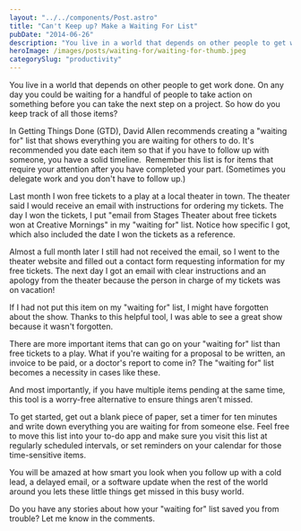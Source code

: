 ```yaml
---
layout: "../../components/Post.astro"
title: "Can't Keep up? Make a Waiting For List"
pubDate: "2014-06-26"
description: "You live in a world that depends on other people to get work done. On any day you could be waiting for a handful of people to take action"
heroImage: /images/posts/waiting-for/waiting-for-thumb.jpeg
categorySlug: "productivity"
---
```


You live in a world that depends on other people to get work done. On any day you could be waiting for a handful of people to take action on something before you can take the next step on a project. So how do you keep track of all those items?

In Getting Things Done (GTD), David Allen recommends creating a "waiting for" list that shows everything you are waiting for others to do. It's recommended you date each item so that if you have to follow up with someone, you have a solid timeline.  Remember this list is for items that require your attention after you have completed your part. (Sometimes you delegate work and you don't have to follow up.)

Last month I won free tickets to a play at a local theater in town. The theater said I would receive an email with instructions for ordering my tickets. The day I won the tickets, I put "email from Stages Theater about free tickets won at Creative Mornings" in my "waiting for" list. Notice how specific I got, which also included the date I won the tickets as a reference.

Almost a full month later I still had not received the email, so I went to the theater website and filled out a contact form requesting information for my free tickets. The next day I got an email with clear instructions and an apology from the theater because the person in charge of my tickets was on vacation!

If I had not put this item on my "waiting for" list, I might have forgotten about the show. Thanks to this helpful tool, I was able to see a great show because it wasn't forgotten.

There are more important items that can go on your "waiting for" list than free tickets to a play. What if you're waiting for a proposal to be written, an invoice to be paid, or a doctor's report to come in? The "waiting for" list becomes a necessity in cases like these.

And most importantly, if you have multiple items pending at the same time, this tool is a worry-free alternative to ensure things aren't missed.

To get started, get out a blank piece of paper, set a timer for ten minutes and write down everything you are waiting for from someone else. Feel free to move this list into your to-do app and make sure you visit this list at regularly scheduled intervals, or set reminders on your calendar for those time-sensitive items.

You will be amazed at how smart you look when you follow up with a cold lead, a delayed email, or a software update when the rest of the world around you lets these little things get missed in this busy world.

Do you have any stories about how your "waiting for" list saved you from trouble? Let me know in the comments.
